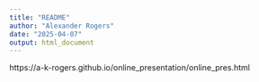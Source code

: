 ```yaml
---
title: "README"
author: "Alexander Rogers"
date: "2025-04-07"
output: html_document
---
```

https://a-k-rogers.github.io/online_presentation/online_pres.html
